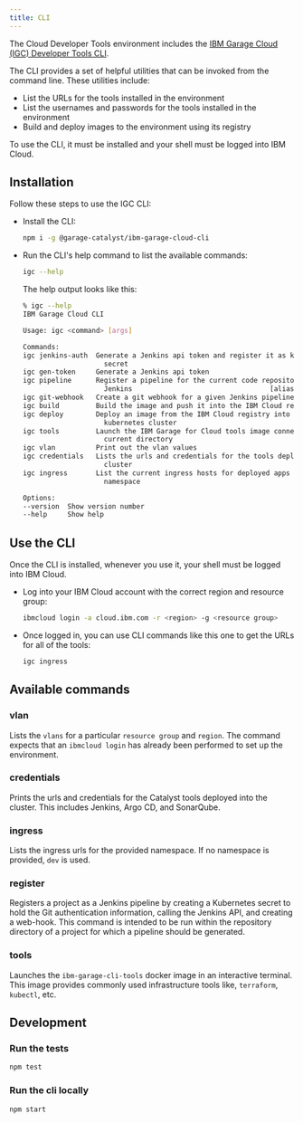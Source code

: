 ```yaml
---
title: CLI
---
```


<PageDescription>

The Cloud Developer Tools environment includes the 
[IBM Garage Cloud (IGC) Developer Tools CLI](https://github.com/ibm-garage-cloud/ibm-garage-cloud-cli).

</PageDescription>

The CLI provides a set of helpful utilities that can be invoked from the command line. 
These utilities include:
- List the URLs for the tools installed in the environment
- List the usernames and passwords for the tools installed in the environment
- Build and deploy images to the environment using its registry

To use the CLI, it must be installed and your shell must be logged into IBM Cloud.

## Installation

Follow these steps to use the IGC CLI:
- Install the CLI:
    ```bash
    npm i -g @garage-catalyst/ibm-garage-cloud-cli
    ````
- Run the CLI's help command to list the available commands:
    ```bash
    igc --help
    ```

    The help output looks like this:

    ```bash
    % igc --help
    IBM Garage Cloud CLI

    Usage: igc <command> [args]

    Commands:
    igc jenkins-auth  Generate a Jenkins api token and register it as kubernetes
                        secret
    igc gen-token     Generate a Jenkins api token
    igc pipeline      Register a pipeline for the current code repository in
                        Jenkins                                  [aliases: register]
    igc git-webhook   Create a git webhook for a given Jenkins pipeline
    igc build         Build the image and push it into the IBM Cloud registry
    igc deploy        Deploy an image from the IBM Cloud registry into a
                        kubernetes cluster
    igc tools         Launch the IBM Garage for Cloud tools image connected to the
                        current directory
    igc vlan          Print out the vlan values
    igc credentials   Lists the urls and credentials for the tools deployed to the
                        cluster
    igc ingress       List the current ingress hosts for deployed apps in a
                        namespace

    Options:
    --version  Show version number                                       [boolean]
    --help     Show help                                                 [boolean]
    ```

## Use the CLI

Once the CLI is installed, whenever you use it, your shell must be logged into IBM Cloud.

- Log into your IBM Cloud account with the correct region and resource group:
    ```bash
    ibmcloud login -a cloud.ibm.com -r <region> -g <resource group>
    ```

- Once logged in, you can use CLI commands like this one to get the URLs for all of the tools:
    ```bash
    igc ingress
    ```

## Available commands

### vlan

Lists the `vlans` for a particular `resource group` and `region`. The command
expects that an `ibmcloud login` has already been performed to set up the
environment.

### credentials

Prints the urls and credentials for the Catalyst tools deployed into the cluster.
This includes Jenkins, Argo CD, and SonarQube.

### ingress

Lists the ingress urls for the provided namespace. If no namespace
is provided, `dev` is used.

### register

Registers a project as a Jenkins pipeline by creating a Kubernetes secret to hold 
the Git authentication information, calling the Jenkins API, and creating a web-hook.
This command is intended to be run within the repository directory of a project for 
which a pipeline should be generated.
 
### tools

Launches the `ibm-garage-cli-tools` docker image in an interactive
terminal. This image provides commonly used infrastructure tools like,
`terraform`, `kubectl`, etc.
 
## Development

### Run the tests

```bash
npm test
```

### Run the cli locally

```bash
npm start
```


